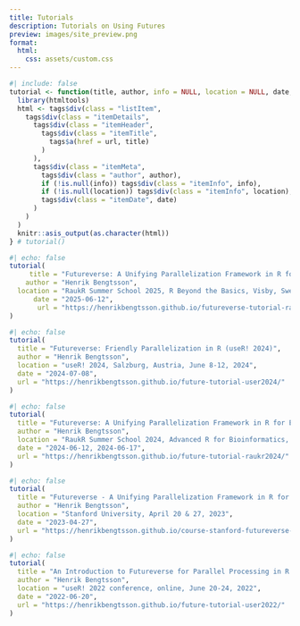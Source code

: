 ```yaml
---
title: Tutorials
description: Tutorials on Using Futures
preview: images/site_preview.png
format:
  html:
    css: assets/custom.css
---
```


```r
#| include: false
tutorial <- function(title, author, info = NULL, location = NULL, date, url) {
  library(htmltools)
  html <- tags$div(class = "listItem",
    tags$div(class = "itemDetails",
      tags$div(class = "itemHeader",
        tags$div(class = "itemTitle",
          tags$a(href = url, title)
        )
      ),
      tags$div(class = "itemMeta",
        tags$div(class = "author", author),
        if (!is.null(info)) tags$div(class = "itemInfo", info),
        if (!is.null(location)) tags$div(class = "itemInfo", location),
        tags$div(class = "itemDate", date)
      )
    )
  )
  knitr::asis_output(as.character(html))
} # tutorial()
```

```r
#| echo: false
tutorial(
     title = "Futureverse: A Unifying Parallelization Framework in R for Everyone (RaukR 2025)",
    author = "Henrik Bengtsson",
  location = "RaukR Summer School 2025, R Beyond the Basics, Visby, Sweden, June 9-19, 2025",
      date = "2025-06-12",
       url = "https://henrikbengtsson.github.io/futureverse-tutorial-raukr2025/"
)
```

```r
#| echo: false
tutorial(
  title = "Futureverse: Friendly Parallelization in R (useR! 2024)",
  author = "Henrik Bengtsson",
  location = "useR! 2024, Salzburg, Austria, June 8-12, 2024",
  date = "2024-07-08",
  url = "https://henrikbengtsson.github.io/future-tutorial-user2024/"
)
```

```r
#| echo: false
tutorial(
  title = "Futureverse: A Unifying Parallelization Framework in R for Everyone (RaukR 2024)",
  author = "Henrik Bengtsson",
  location = "RaukR Summer School 2024, Advanced R for Bioinformatics, Visby, Sweden, June 10-20, 2024",
  date = "2024-06-12, 2024-06-17",
  url = "https://henrikbengtsson.github.io/future-tutorial-raukr2024/"
)
```



```r
#| echo: false
tutorial(
  title = "Futureverse - A Unifying Parallelization Framework in R for Everyone: STATS/BIODS 352: Topics in Computing for Data Science, Bridging Methodology and Practice, Stanford University, 2023",
  author = "Henrik Bengtsson",
  location = "Stanford University, April 20 & 27, 2023",
  date = "2023-04-27",
  url = "https://henrikbengtsson.github.io/course-stanford-futureverse-2023/"
)
```


```r
#| echo: false
tutorial(
  title = "An Introduction to Futureverse for Parallel Processing in R (useR! 2022)",
  author = "Henrik Bengtsson",
  location = "useR! 2022 conference, online, June 20-24, 2022",
  date = "2022-06-20",
  url = "https://henrikbengtsson.github.io/future-tutorial-user2022/"
)
```





